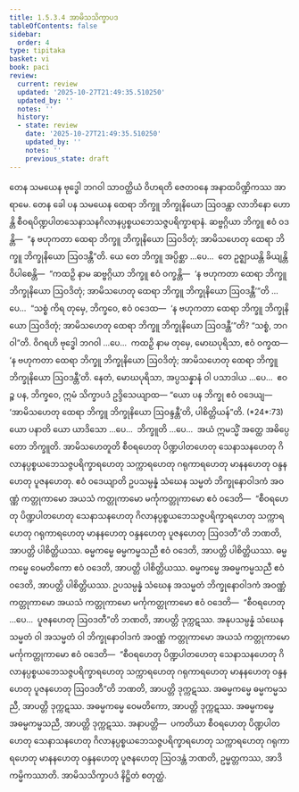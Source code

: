 ```yaml
---
title: 1.5.3.4 အာမိသသိက္ခာပဒ
tableOfContents: false
sidebar:
  order: 4
type: tipitaka
basket: vi
book: paci
review:
  current: review
  updated: '2025-10-27T21:49:35.510250'
  updated_by: ''
  notes: ''
  history:
  - state: review
    date: '2025-10-27T21:49:35.510250'
    updated_by: ''
    notes: ''
    previous_state: draft
---
```



<ReviewStatus review={frontmatter.review} showDetails={true} />

<HypothesisAnnotation frontmatter={frontmatter} />

<DynamicBreadcrumb />

<Division number="164" book="paci" e="ch" v="2" p="81">

<Paragraph number="548" book="paci">
တေန သမယေန ဗုဒ္ဓေါ ဘဂဝါ သာဝတ္ထိယံ ဝိဟရတိ ဇေတဝနေ အနာထပိဏ္ဍိကဿ အာရာမေ. တေန ခေါ ပန သမယေန ထေရာ ဘိက္ခူ ဘိက္ခုနိယော ဩဝဒန္တာ လာဘိနော ဟောန္တိ စီဝရပိဏ္ဍပါတသေနာသနဂိလာနပ္ပစ္စယဘေသဇ္ဇပရိက္ခာရာနံ. ဆဗ္ဗဂ္ဂိယာ ဘိက္ခူ ဧဝံ ဝဒန္တိ—  “န ဗဟုကတာ ထေရာ ဘိက္ခူ ဘိက္ခုနိယော ဩဝဒိတုံ; အာမိသဟေတု ထေရာ ဘိက္ခူ ဘိက္ခုနိယော ဩဝဒန္တီ”တိ.
</Paragraph>

<Paragraph number="549" book="paci">
ယေ တေ ဘိက္ခူ အပ္ပိစ္ဆာ …ပေ…  တေ ဥဇ္ဈာယန္တိ ခိယျန္တိ ဝိပါစေန္တိ—  “ကထဉှိ နာမ ဆဗ္ဗဂ္ဂိယာ ဘိက္ခူ ဧဝံ ဝက္ခန္တိ—  ‘န ဗဟုကတာ ထေရာ ဘိက္ခူ ဘိက္ခုနိယော ဩဝဒိတုံ; အာမိသဟေတု ထေရာ ဘိက္ခူ ဘိက္ခုနိယော ဩဝဒန္တီ’”တိ …ပေ…  “သစ္စံ ကိရ တုမှေ, ဘိက္ခဝေ, ဧဝံ ဝဒေထ—  ‘န ဗဟုကတာ ထေရာ ဘိက္ခူ ဘိက္ခုနိယော ဩဝဒိတုံ; အာမိသဟေတု ထေရာ ဘိက္ခူ ဘိက္ခုနိယော ဩဝဒန္တီ’”တိ? “သစ္စံ, ဘဂဝါ”တိ. ဝိဂရဟိ ဗုဒ္ဓေါ ဘဂဝါ …ပေ…  ကထဉှိ နာမ တုမှေ, မောဃပုရိသာ, ဧဝံ ဝက္ခထ—  ‘န ဗဟုကတာ ထေရာ ဘိက္ခူ ဘိက္ခုနိယော ဩဝဒိတုံ; အာမိသဟေတု ထေရာ ဘိက္ခူ ဘိက္ခုနိယော ဩဝဒန္တီ’တိ. နေတံ, မောဃပုရိသာ, အပ္ပသန္နာနံ ဝါ ပသာဒါယ …ပေ…  ဧဝဉ္စ ပန, ဘိက္ခဝေ, ဣမံ သိက္ခာပဒံ ဥဒ္ဒိသေယျာထ—
</Paragraph>

</Division>
<Division number="165" book="paci" e="ch" v="2" p="81">

<Paragraph number="550" book="paci">
<Emphasis>“ယော ပန ဘိက္ခု ဧဝံ ဝဒေယျ—  ‘အာမိသဟေတု ထေရာ ဘိက္ခူ ဘိက္ခုနိယော ဩဝန္ဒန္တီ’တိ, ပါစိတ္တိယန်”</Emphasis>တိ. (*24*:<Emphasis>73</Emphasis>)
</Paragraph>

</Division>
<Division number="166" book="paci" e="ch" v="2" p="82">

<Paragraph number="551" book="paci">
<Emphasis>ယော ပနာ</Emphasis>တိ ယော ယာဒိသော …ပေ…  <Emphasis>ဘိက္ခူ</Emphasis>တိ …ပေ…  အယံ ဣမသ္မိံ အတ္ထေ အဓိပ္ပေတော ဘိက္ခူတိ.
</Paragraph>

<Paragraph number="552" book="paci">
<Emphasis>အာမိသဟေတူ</Emphasis>တိ စီဝရဟေတု ပိဏ္ဍပါတဟေတု သေနာသနဟေတု ဂိလာနပ္ပစ္စယဘေသဇ္ဇပရိက္ခာရဟေတု သက္ကာရဟေတု ဂရုကာရဟေတု မာနနဟေတု ဝန္ဒနဟေတု ပူဇနဟေတု.
</Paragraph>

<Paragraph number="553" book="paci">
<Emphasis>ဧဝံ ဝဒေယျာ</Emphasis>တိ ဥပသမ္ပန္နံ သံဃေန သမ္မတံ ဘိက္ခုနောဝါဒကံ အဝဏ္ဏံ ကတ္တုကာမော အယသံ ကတ္တုကာမော မင်္ကုကတ္တုကာမော ဧဝံ ဝဒေတိ—  “စီဝရဟေတု ပိဏ္ဍပါတဟေတု သေနာသနဟေတု ဂိလာနပ္ပစ္စယဘေသဇ္ဇပရိက္ခာရဟေတု သက္ကာရဟေတု ဂရုကာရဟေတု မာနနဟေတု ဝန္ဒနဟေတု ပူဇနဟေတု ဩဝဒတီ”တိ ဘဏတိ, အာပတ္တိ ပါစိတ္တိယဿ.
</Paragraph>

</Division>
<Division number="167" book="paci" e="ch" v="2" p="82">

<Paragraph number="554" book="paci">
ဓမ္မကမ္မေ ဓမ္မကမ္မသညီ ဧဝံ ဝဒေတိ, အာပတ္တိ ပါစိတ္တိယဿ. ဓမ္မကမ္မေ ဝေမတိကော ဧဝံ ဝဒေတိ, အာပတ္တိ ပါစိတ္တိယဿ. ဓမ္မကမ္မေ အဓမ္မကမ္မသညီ ဧဝံ ဝဒေတိ, အာပတ္တိ ပါစိတ္တိယဿ.
</Paragraph>

<Paragraph number="555" book="paci">
ဥပသမ္ပန္နံ သံဃေန အသမ္မတံ ဘိက္ခုနောဝါဒကံ အဝဏ္ဏံ ကတ္တုကာမော အယသံ ကတ္တုကာမော မင်္ကုကတ္တုကာမော ဧဝံ ဝဒေတိ—  “စီဝရဟေတု …ပေ…  ပူဇနဟေတု ဩဝဒတီ”တိ ဘဏတိ, အာပတ္တိ ဒုက္ကဋဿ. အနုပသမ္ပန္နံ သံဃေန သမ္မတံ ဝါ အသမ္မတံ ဝါ ဘိက္ခုနောဝါဒကံ အဝဏ္ဏံ ကတ္တုကာမော အယသံ ကတ္တုကာမော မင်္ကုကတ္တုကာမော ဧဝံ ဝဒေတိ—  “စီဝရဟေတု ပိဏ္ဍပါတဟေတု သေနာသနဟေတု ဂိလာနပ္ပစ္စယဘေသဇ္ဇပရိက္ခာရဟေတု သက္ကာရဟေတု ဂရုကာရဟေတု မာနနဟေတု ဝန္ဒနဟေတု ပူဇနဟေတု ဩဝဒတီ”တိ ဘဏတိ, အာပတ္တိ ဒုက္ကဋဿ. အဓမ္မကမ္မေ ဓမ္မကမ္မသညီ, အာပတ္တိ ဒုက္ကဋဿ. အဓမ္မကမ္မေ ဝေမတိကော, အာပတ္တိ ဒုက္ကဋဿ. အဓမ္မကမ္မေ အဓမ္မကမ္မသညီ, အာပတ္တိ ဒုက္ကဋဿ.
</Paragraph>

</Division>
<Division number="168" book="paci" e="ch" v="2" p="82">

<Paragraph number="556" book="paci">
အနာပတ္တိ—  ပကတိယာ စီဝရဟေတု ပိဏ္ဍပါတဟေတု သေနာသနဟေတု ဂိလာနပ္ပစ္စယဘေသဇ္ဇပရိက္ခာရဟေတု သက္ကာရဟေတု ဂရုကာရဟေတု မာနနဟေတု ဝန္ဒနဟေတု ပူဇနဟေတု ဩဝဒန္တံ ဘဏတိ, ဥမ္မတ္တကဿ, အာဒိကမ္မိကဿာတိ.

</Paragraph>
</Division>

<Paragraph number="557" type="center" book="paci">
အာမိသသိက္ခာပဒံ နိဋ္ဌိတံ စတုတ္ထံ.
</Paragraph>